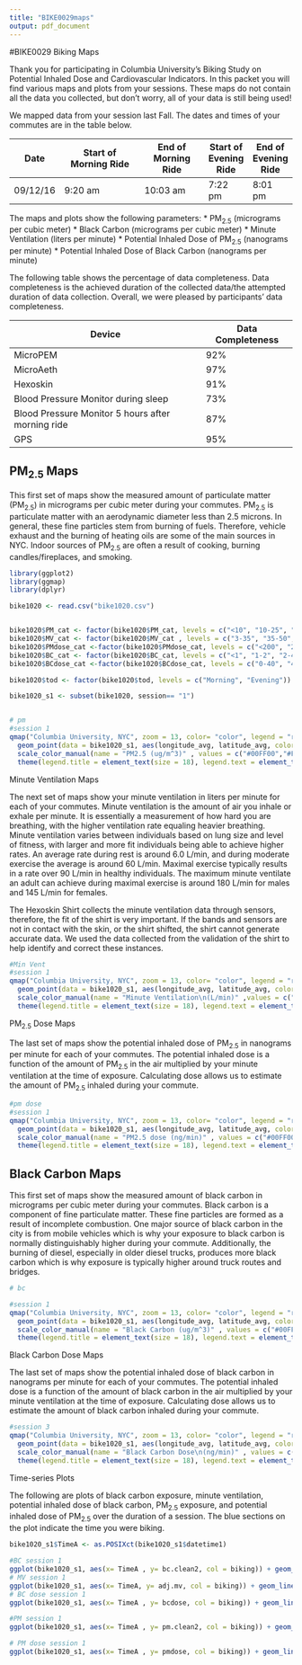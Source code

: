 ```yaml
---
title: "BIKE0029maps"
output: pdf_document
---
```


#BIKE0029 Biking Maps

Thank you for participating in Columbia University's Biking Study on Potential Inhaled Dose and Cardiovascular Indicators. In this packet you will find various maps and plots from your sessions. These maps do not contain all the data you collected, but don't worry, all of your data is still being used!


We mapped data from your session last Fall. The dates and times of your commutes are in the table below.

Date     | Start of Morning Ride  | End of Morning Ride | Start of Evening Ride | End of Evening Ride
---------| ---------------| ------------| --------| -------
09/12/16 | 9:20 am       | 10:03 am    | 7:22 pm | 8:01 pm 


The maps and plots show the following parameters: 
  * PM~2.5~ (micrograms per cubic meter)
  * Black Carbon (micrograms per cubic meter)
  * Minute Ventilation (liters per minute)
  * Potential Inhaled Dose of PM~2.5~ (nanograms per minute)
  * Potential Inhaled Dose of Black Carbon (nanograms per minute)

The following table shows the percentage of data completeness. Data completeness is the achieved duration of the collected data/the attempted duration of data collection. Overall, we were pleased by participants' data completeness. 

Device  |  Data Completeness
-------|---------------
MicroPEM  | 92%
MicroAeth | 97%
Hexoskin | 91%
Blood Pressure Monitor during sleep | 73%
Blood Pressure Monitor 5 hours after morning ride | 87%
GPS | 95%


\newpage 
## PM~2.5~ Maps

This first set of maps show the measured amount of particulate matter (PM~2.5~) in micrograms per cubic meter during your commutes. PM~2.5~ is particulate matter with an aerodynamic diameter less than 2.5 microns. In general, these fine particles stem from burning of fuels. Therefore, vehicle exhaust and the burning of heating oils are some of the main sources in NYC. Indoor sources of PM~2.5~ are often a result of cooking, burning candles/fireplaces, and smoking. 

```r
library(ggplot2)
library(ggmap)
library(dplyr)

bike1020 <- read.csv("bike1020.csv")


bike1020$PM_cat <- factor(bike1020$PM_cat, levels = c("<10", "10-25", "25-50", ">50"))
bike1020$MV_cat <- factor(bike1020$MV_cat , levels = c("3-35", "35-50", "50-70", "70-170"))  
bike1020$PMdose_cat <-factor(bike1020$PMdose_cat, levels = c("<200", "200-350", "350-500", ">500"))
bike1020$BC_cat <- factor(bike1020$BC_cat, levels = c("<1", "1-2", "2-4", ">4"))
bike1020$BCdose_cat <-factor(bike1020$BCdose_cat, levels = c("0-40", "40-100", "100-200", ">200"))

bike1020$tod <- factor(bike1020$tod, levels = c("Morning", "Evening"))

bike1020_s1 <- subset(bike1020, session== "1")


# pm
#session 1
qmap("Columbia University, NYC", zoom = 13, color= "color", legend = "right") + 
  geom_point(data = bike1020_s1, aes(longitude_avg, latitude_avg, color=PM_cat), size =2)  +facet_wrap(tod ~ day) +
  scale_color_manual(name = "PM2.5 (ug/m^3)" , values = c("#00FF00","#FFFF00", "#FF6600","#CC0000"), breaks= c("<10", "10-25", "25-50", ">50")) +
  theme(legend.title = element_text(size = 18), legend.text = element_text(size = 18), strip.text.x = element_text(size=16), strip.text.y = element_text(size = 16)) 

```
\newpage
Minute Ventilation Maps

The next set of maps show your minute ventilation in liters per minute for each of your commutes. Minute ventilation is the amount of air you inhale or exhale per minute. It is essentially a measurement of how hard you are breathing, with the higher ventilation rate equaling heavier breathing. Minute ventilation varies between individuals based on lung size and level of fitness, with larger and more fit individuals being able to achieve higher rates. An average rate during rest is around 6.0 L/min, and during moderate exercise the average is around 60 L/min. Maximal exercise typically results in a rate over 90 L/min in healthy individuals. The maximum minute ventilate an adult can achieve during maximal exercise is around 180 L/min for males and 145 L/min for females.


The Hexoskin Shirt collects the minute ventilation data through sensors, therefore, the fit of the shirt is very important. If the bands and sensors are not in contact with the skin, or the shirt shifted, the shirt cannot generate accurate data. We used the data collected from the validation of the shirt to help identify and correct these instances. 

 
```r
#Min Vent
#session 1
qmap("Columbia University, NYC", zoom = 13, color= "color", legend = "right") + 
  geom_point(data = bike1020_s1, aes(longitude_avg, latitude_avg, color=MV_cat), size = 2) +
  scale_color_manual(name = "Minute Ventilation\n(L/min)" ,values = c("#00FF00","#FFFF00", "#FF6600","#CC0000"), breaks= c("3-35", "35-50", "50-70", "70-170")) +
  theme(legend.title = element_text(size = 18), legend.text = element_text(size = 18), strip.text.x = element_text(size = 16), strip.text.y = element_text(size=16))

```
\newpage
PM~2.5~ Dose Maps

The last set of maps show the potential inhaled dose of PM~2.5~ in nanograms per minute for each of your commutes. The potential inhaled dose is a function of the amount of PM~2.5~ in the air multiplied by your minute ventilation at the time of exposure. Calculating dose allows us to estimate the amount of PM~2.5~ inhaled during your commute. 

```r
#pm dose
#session 1
qmap("Columbia University, NYC", zoom = 13, color= "color", legend = "right") + 
  geom_point(data = bike1020_s1, aes(longitude_avg, latitude_avg, color=PMdose_cat), size =2) + 
  scale_color_manual(name = "PM2.5 dose (ng/min)" , values = c("#00FF00","#FFFF00", "#FF6600","#CC0000"), breaks= c("<200", "200-350", "350-500", ">500")) +
  theme(legend.title = element_text(size = 18), legend.text = element_text(size = 18), strip.text.x = element_text(size=16), strip.text.y = element_text(size = 16)) 

```

\newpage 
## Black Carbon Maps

This first set of maps show the measured amount of black carbon in micrograms per cubic meter during your commutes. Black carbon is a component of fine particulate matter. These fine particles are formed as a result of incomplete combustion. One major source of black carbon in the city is from mobile vehicles which is why your exposure to black carbon is normally distinguishably higher during your commute. Additionally, the burning of diesel, especially in older diesel trucks, produces more black carbon which is why exposure is typically higher around truck routes and bridges. 


```r
# bc

#session 1
qmap("Columbia University, NYC", zoom = 13, color= "color", legend = "right") + 
  geom_point(data = bike1020_s1, aes(longitude_avg, latitude_avg, color=BC_cat), size =2) + facet_wrap(tod ~ day) +
  scale_color_manual(name = "Black Carbon (ug/m^3)" , values = c("#00FF00","#FFFF00", "#FF6600","#CC0000"), breaks= c("<1", "1-2", "2-4", ">4")) +
  theme(legend.title = element_text(size = 18), legend.text = element_text(size = 18), strip.text.x = element_text(size=16), strip.text.y = element_text(size = 16)) 

```
\newpage
Black Carbon Dose Maps

The last set of maps show the potential inhaled dose of black carbon in nanograms per minute for each of your commutes. The potential inhaled dose is a function of the amount of black carbon in the air multiplied by your minute ventilation at the time of exposure. Calculating dose allows us to estimate the amount of black carbon inhaled during your commute. 

```r

#session 3
qmap("Columbia University, NYC", zoom = 13, color= "color", legend = "right") + 
  geom_point(data = bike1020_s1, aes(longitude_avg, latitude_avg, color=BCdose_cat), size = 2) +
  scale_color_manual(name = "Black Carbon Dose\n(ng/min)" , values = c("#00FF00","#FFFF00", "#FF6600","#CC0000"), breaks= c("0-40", "40-100", "100-200", ">200")) +
  theme(legend.title = element_text(size = 18), legend.text = element_text(size = 18), strip.text.x = element_text(size = 16), strip.text.y = element_text(size = 16))
```

\newpage
Time-series Plots

The following are plots of black carbon exposure, minute ventilation, potential inhaled dose of black carbon, PM~2.5~ exposure, and potential inhaled dose of PM~2.5~ over the duration of a session. The blue sections on the plot indicate the time you were biking. 

```r

bike1020_s1$TimeA <- as.POSIXct(bike1020_s1$datetime1)

```

```r

#BC session 1
ggplot(bike1020_s1, aes(x= TimeA , y= bc.clean2, col = biking)) + geom_line() + xlab("Time of Day") + ylab("Black Carbon (ug/m^3)") + ggtitle("Black Carbon: Session 1") +theme(legend.position = "none", axis.text.x=element_text(size=18), axis.text.y= element_text(size=18), axis.title.x= element_text(size=18), axis.title.y= element_text(size=18), title= element_text(size=18))
# MV session 1
ggplot(bike1020_s1, aes(x= TimeA, y= adj.mv, col = biking)) + geom_line() + xlab("Time of Day") + ylab("Minute Ventilation (l/min)") + ggtitle("Minute Ventilation: Session 1") +theme(legend.position = "none", axis.text.x=element_text(size=18), axis.text.y= element_text(size=18), axis.title.x= element_text(size=18), axis.title.y= element_text(size=18), title= element_text(size=18))
# BC dose session 1 
ggplot(bike1020_s1, aes(x= TimeA , y= bcdose, col = biking)) + geom_line() + xlab("Time of Day") + ylab("Black Carbon Dose (ng/min)") + ggtitle("Black Carbon Dose: Session 1") +theme(legend.position = "none", axis.text.x=element_text(size=18), axis.text.y= element_text(size=18), axis.title.x= element_text(size=18), axis.title.y= element_text(size=18), title= element_text(size=18))

#PM session 1
ggplot(bike1020_s1, aes(x= TimeA , y= pm.clean2, col = biking)) + geom_line() + xlab("Time of Day") + ylab("PM2.5 (ug/m^3)") + ggtitle("PM2.5: Session 1") +theme(legend.position = "none", axis.text.x=element_text(size=18), axis.text.y= element_text(size=18), axis.title.x= element_text(size=18), axis.title.y= element_text(size=18), title= element_text(size=18))

# PM dose session 1 
ggplot(bike1020_s1, aes(x= TimeA , y= pmdose, col = biking)) + geom_line() + xlab("Time of Day") + ylab("PM2.5 Dose (ng/min)") + ggtitle("PM2.5 Dose: Session 1") +theme(legend.position = "none", axis.text.x=element_text(size=18), axis.text.y= element_text(size=18), axis.title.x= element_text(size=18), axis.title.y= element_text(size=18), title= element_text(size=18))


```
